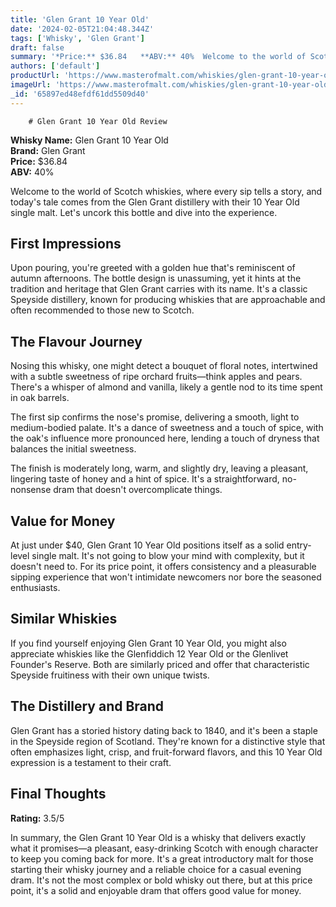 ```yaml
---
title: 'Glen Grant 10 Year Old'
date: '2024-02-05T21:04:48.344Z'
tags: ['Whisky', 'Glen Grant']
draft: false
summary: '*Price:** $36.84   **ABV:** 40%  Welcome to the world of Scotch whiskies, where every sip tells a story, and today s tale comes fr...'
authors: ['default']
productUrl: 'https://www.masterofmalt.com/whiskies/glen-grant-10-year-old-whisky/'
imageUrl: 'https://www.masterofmalt.com/whiskies/glen-grant-10-year-old-whisky.jpg'
_id: '65897ed48efdf61dd5509d40'
---
```


        # Glen Grant 10 Year Old Review

**Whisky Name:** Glen Grant 10 Year Old  
**Brand:** Glen Grant  
**Price:** $36.84  
**ABV:** 40%

Welcome to the world of Scotch whiskies, where every sip tells a story, and today's tale comes from the Glen Grant distillery with their 10 Year Old single malt. Let's uncork this bottle and dive into the experience.

## First Impressions

Upon pouring, you're greeted with a golden hue that's reminiscent of autumn afternoons. The bottle design is unassuming, yet it hints at the tradition and heritage that Glen Grant carries with its name. It's a classic Speyside distillery, known for producing whiskies that are approachable and often recommended to those new to Scotch.

## The Flavour Journey

Nosing this whisky, one might detect a bouquet of floral notes, intertwined with a subtle sweetness of ripe orchard fruits—think apples and pears. There's a whisper of almond and vanilla, likely a gentle nod to its time spent in oak barrels.

The first sip confirms the nose's promise, delivering a smooth, light to medium-bodied palate. It's a dance of sweetness and a touch of spice, with the oak's influence more pronounced here, lending a touch of dryness that balances the initial sweetness.

The finish is moderately long, warm, and slightly dry, leaving a pleasant, lingering taste of honey and a hint of spice. It's a straightforward, no-nonsense dram that doesn't overcomplicate things.

## Value for Money

At just under $40, Glen Grant 10 Year Old positions itself as a solid entry-level single malt. It's not going to blow your mind with complexity, but it doesn't need to. For its price point, it offers consistency and a pleasurable sipping experience that won't intimidate newcomers nor bore the seasoned enthusiasts.

## Similar Whiskies

If you find yourself enjoying Glen Grant 10 Year Old, you might also appreciate whiskies like the Glenfiddich 12 Year Old or the Glenlivet Founder's Reserve. Both are similarly priced and offer that characteristic Speyside fruitiness with their own unique twists.

## The Distillery and Brand

Glen Grant has a storied history dating back to 1840, and it's been a staple in the Speyside region of Scotland. They're known for a distinctive style that often emphasizes light, crisp, and fruit-forward flavors, and this 10 Year Old expression is a testament to their craft.

## Final Thoughts

**Rating:** 3.5/5

In summary, the Glen Grant 10 Year Old is a whisky that delivers exactly what it promises—a pleasant, easy-drinking Scotch with enough character to keep you coming back for more. It's a great introductory malt for those starting their whisky journey and a reliable choice for a casual evening dram. It's not the most complex or bold whisky out there, but at this price point, it's a solid and enjoyable dram that offers good value for money.

